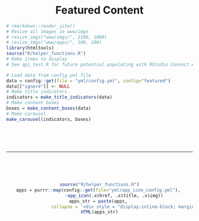
<br><br>
<center> 
<!-- <a id="featured" style="text-decoration: none; color:white;"> -->
<h1 style="padding-top:60px;margin-top:-60px;">Featured Content</h1>
<!-- </a>  -->
</center>
```r
# rmarkdown::render_site()
# Resize all images in www/imgs
# resize_imgs("www/imgs/", 2100, 1000)
# resize_imgs("www/apps/", 100, 100)
library(htmltools)
source("R/helper_functions.R")
# Make items to display
# See api_test.R for future potential populating with RStudio Connect API

# Load data from config.yml file
data = config::get(file = "yml/config.yml", config="featured")
data[["ignore"]] <- NULL
# Make title indicators
indicators = make_title_indicators(data)
# Make content boxes
boxes = make_content_boxes(data)
# Make carousel
make_carousel(indicators, boxes)
```


<br><br><br>
<hr style="color:white;height:1px;display:block;clear:both">
<center> 
<a id="additional" style="text-decoration: none; color:white;">
<h3 style="padding-top:100px;margin-top:-100px;">Additional Applications</h3>
<br>
```r
source("R/helper_functions.R")
apps = purrr::map(config::get(file="yml/app_icon_config.yml"), 
           ~app_icon(.x$href, .x$title, .x$img))
apps_str = paste(apps, 
                 collapse = '<div style = "display:inline-block; margin: 25px;"></div>')
HTML(apps_str)

```
</center>